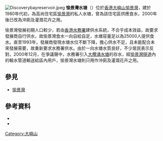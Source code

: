 [[File:Discoverybayreservoir.jpeg|thumb]]
'''愉景灣水塘'''（{{lang-en|'''Discovery Bay Reservoir'''}}）位於[[香港|香港]][[大嶼山|大嶼山]][[愉景灣|愉景灣]]，建於1980年代初，為高尚住宅區[[愉景灣|愉景灣]]的私人水塘，曾為該住宅區供應食水，2000年後已改為沖廁及灌溉花卉之用。

愉景灣發展初期人口較少，若由[[香港水務署|香港水務署]]建供水系統，不合乎成本效益，故要求發展商自行供水，故愉景灣食水一向自給自足，水塘容量足以為25000人提供食水。直至1993年，發展商發現水塘水位不斷下降，擔心供水不足，且未能配合未來發展需要，故重新要求水務署供水。由於一向水塘水質良好，不少居民表示反對。2000年12月，在爭議聲中，水務署引入[[大欖涌水塘|大欖涌水塘]]的存水，經[[愉景灣隧道|愉景灣隧道]]內的輸水管道輸送給區內用戶，愉景灣水塘則只用作沖廁及灌溉花卉之用。

==參見==
*[[愉景灣|愉景灣]]

==參考資料==
*{{cite news|newspaper=明報|title=愉景灣改用水務署供水|date=2000-12-05}}
*{{YouTube|0yPA6EyeY9Q|快閃香港：昔日的愉景灣}}

{{香港水庫}}
[[Category:大嶼山|Category:大嶼山]]